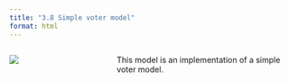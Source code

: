 ```yaml
---
title: "3.8 Simple voter model"
format: html
---
```


:::: {.columns}
::: {.column width=35%}
[![](3.8-voter-model.png)](3.8-voter-model.png)
:::

::: {.column width=65%}
This model is an implementation of a simple voter model.
:::
::::